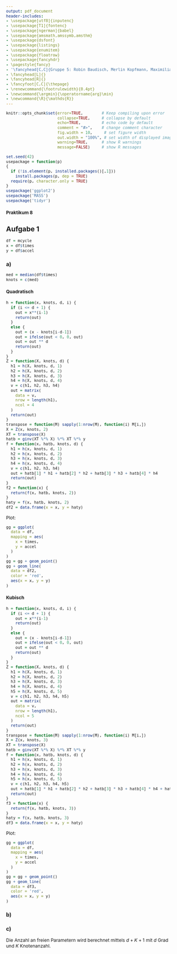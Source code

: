 ```yaml
---
output: pdf_document
header-includes: 
- \usepackage[utf8]{inputenc}
- \usepackage[T1]{fontenc}
- \usepackage[ngerman]{babel}
- \usepackage{amsmath,amssymb,amsthm}
- \usepackage{dsfont}
- \usepackage{listings}
- \usepackage{enumitem}
- \usepackage{floatrow}
- \usepackage{fancyhdr}
- \pagestyle{fancy}
- '\fancyhead[C,C]{Gruppe 5: Robin Baudisch, Merlin Kopfmann, Maximilian Neudert}'
- \fancyhead[L]{}
- \fancyhead[R]{}
- \fancyfoot[C,C]{\thepage}
- \renewcommand{\footrulewidth}{0.4pt}
- \newcommand{\argmin}{\operatorname{arg}\min}
- \newcommand{\R}{\mathds{R}}
---
```


<style type="text/css">
body{
  font-size: 12px;
}
h1 {
  font-size: 18px;
}
h1 {
  font-size: 14px;
}
h1 {
  font-size: 12px;
}
</style>

```r
knitr::opts_chunk$set(error=TRUE,        # Keep compiling upon error
                      collapse=TRUE,     # collapse by default
                      echo=TRUE,         # echo code by default
                      comment = "#>",    # change comment character
                      fig.width = 10,     # set figure width
                      out.width = "100%", # set width of displayed images
                      warning=TRUE,      # show R warnings
                      message=FALSE)     # show R messages
```

<!---** Hochschule Darmstadt | Studiengang Data Science | Sommersemester 2019 **--->

```r
set.seed(42)
usepackage = function(p) 
{
  if (!is.element(p, installed.packages()[,1]))
    install.packages(p, dep = TRUE)
  require(p, character.only = TRUE)
}
usepackage('ggplot2')
usepackage('MASS')
usepackage('tidyr')
```

# Praktikum 8

## Aufgabe 1

```r
df = mcycle
x = df$times
y = df$accel
```

### a)

```r
med = median(df$times)
knots = c(med)
```

#### Quadratisch

```r
h = function(x, knots, d, i) {
  if (i <= d + 1) {
    out = x**(i-1)
    return(out)
  } 
  else {
    out = (x - knots[i-d-1])
    out = ifelse(out < 0, 0, out)
    out = out ** d
    return(out)
  }
}
Z = function(X, knots, d) {
  h1 = h(X, knots, d, 1)
  h2 = h(X, knots, d, 2)
  h3 = h(X, knots, d, 3)
  h4 = h(X, knots, d, 4)
  v = c(h1, h2, h3, h4)
  out = matrix(
    data = v,
    nrow = length(h1),
    ncol = 4
  )
  return(out)
}
transpose = function(M) sapply(1:nrow(M), function(i) M[i,])
X = Z(x, knots, 2)
XT = transpose(X)
hatb = ginv(XT %*% X) %*% XT %*% y
f = function(x, hatb, knots, d) {
  h1 = h(x, knots, d, 1)
  h2 = h(x, knots, d, 2)
  h3 = h(x, knots, d, 3)
  h4 = h(x, knots, d, 4)
  v = c(h1, h2, h3, h4)
  out = hatb[1] * h1 + hatb[2] * h2 + hatb[3] * h3 + hatb[4] * h4
  return(out)
}
f2 = function(x) {
  return(f(x, hatb, knots, 2))
}
haty = f(x, hatb, knots, 2)
df2 = data.frame(x = x, y = haty)
```

Plot:

```r
gg = ggplot(
  data = df,
  mapping = aes(
    x = times,
    y = accel
  )
)
gg = gg + geom_point()
gg + geom_line(
  data = df2, 
  color = 'red', 
  aes(x = x, y = y)
)
```

#### Kubisch

```r
h = function(x, knots, d, i) {
  if (i <= d + 1) {
    out = x**(i-1)
    return(out)
  } 
  else {
    out = (x - knots[i-d-1])
    out = ifelse(out < 0, 0, out)
    out = out ** d
    return(out)
  }
}
Z = function(X, knots, d) {
  h1 = h(X, knots, d, 1)
  h2 = h(X, knots, d, 2)
  h3 = h(X, knots, d, 3)
  h4 = h(X, knots, d, 4)
  h5 = h(X, knots, d, 5)
  v = c(h1, h2, h3, h4, h5)
  out = matrix(
    data = v,
    nrow = length(h1),
    ncol = 5
  )
  return(out)
}
transpose = function(M) sapply(1:nrow(M), function(i) M[i,])
X = Z(x, knots, 3)
XT = transpose(X)
hatb = ginv(XT %*% X) %*% XT %*% y
f = function(x, hatb, knots, d) {
  h1 = h(x, knots, d, 1)
  h2 = h(x, knots, d, 2)
  h3 = h(x, knots, d, 3)
  h4 = h(x, knots, d, 4)
  h5 = h(x, knots, d, 5)
  v = c(h1, h2, h3, h4, h5)
  out = hatb[1] * h1 + hatb[2] * h2 + hatb[3] * h3 + hatb[4] * h4 + hatb[5] * h5
  return(out)
}
f3 = function(x) {
  return(f(x, hatb, knots, 3))
}
haty = f(x, hatb, knots, 3)
df3 = data.frame(x = x, y = haty)
```

Plot:

```r
gg = ggplot(
  data = df,
  mapping = aes(
    x = times,
    y = accel
  )
)
gg = gg + geom_point()
gg + geom_line(
  data = df3, 
  color = 'red', 
  aes(x = x, y = y)
)
```

### b)

### c)

Die Anzahl an freien Parametern wird berechnet mittels $d + K + 1$ mit $d$ Grad und $K$ Knotenanzahl.
